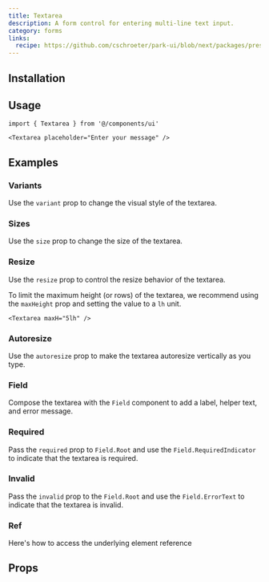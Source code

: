 ```yaml
---
title: Textarea
description: A form control for entering multi-line text input.
category: forms
links:
  recipe: https://github.com/cschroeter/park-ui/blob/next/packages/preset/src/recipes/textarea.ts
---
```


<ComponentExample name="basic" />

## Installation

<InstallationGuide />

## Usage

```tsx
import { Textarea } from '@/components/ui'
```

```tsx
<Textarea placeholder="Enter your message" />
```

## Examples

### Variants

Use the `variant` prop to change the visual style of the textarea.

<ComponentExample name="variants" />

### Sizes

Use the `size` prop to change the size of the textarea.

<ComponentExample name="sizes" />

### Resize

Use the `resize` prop to control the resize behavior of the textarea.

<ComponentExample name="resize" />

To limit the maximum height (or rows) of the textarea, we recommend using the `maxHeight` prop and setting the value to a `lh` unit.

```tsx
<Textarea maxH="5lh" />
```
### Autoresize

Use the `autoresize` prop to make the textarea autoresize vertically as you type.

<ComponentExample name="autoresize" />

### Field

Compose the textarea with the `Field` component to add a label, helper text, and error message.

<ComponentExample name="field" />

### Required

Pass the `required` prop to `Field.Root` and use the `Field.RequiredIndicator` to indicate that the textarea is required.

<ComponentExample name="required" />

### Invalid

Pass the `invalid` prop to the `Field.Root` and use the `Field.ErrorText` to indicate that the textarea is invalid.

<ComponentExample name="invalid" />

### Ref

Here's how to access the underlying element reference

<ComponentExample name="ref" codeOnly />

## Props